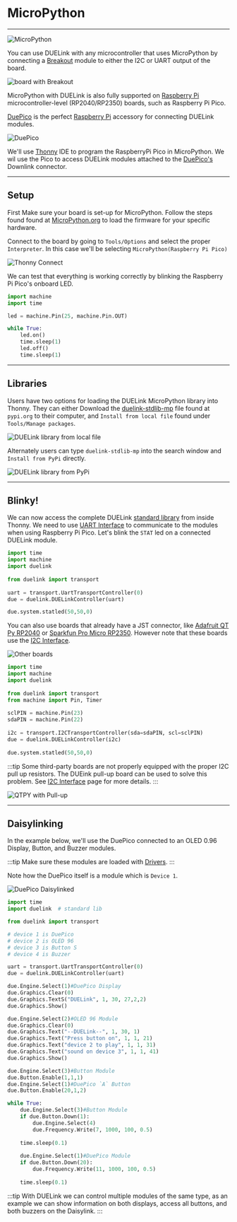 # MicroPython

---

![MicroPython](pathname:///img/micropython.png)

You can use DUELink with any microcontroller that uses MicroPython by connecting a [Breakout](../catalog/accessory/breakout) module to either the I2C or UART output of the board.

![board with Breakout](pathname:///img/micropython-breakout.png)

MicroPython with DUELink is also fully supported on [Raspberry Pi](../hw/raspberry-pi) microcontroller-level (RP2040/RP2350) boards, such as Raspberry Pi Pico.

[DuePico](../catalog/accessory/duepico) is the perfect [Raspberry Pi](../hw/raspberry-pi) accessory for connecting DUELink modules. 

![DuePico](pathname:///img/duepico-rgbled.png)

We'll use [Thonny](https://thonny.org/) IDE to program the RaspberryPi Pico in MicroPython. We wil use the Pico to access DUELink modules attached to the [DuePico's](../catalog/accessory/duepico) Downlink connector.

---

## Setup

First Make sure your board is set-up for MicroPython. Follow the steps found found at [MicroPython.org](https://www.raspberrypi.com/documentation/microcontrollers/micropython.html) to load the firmware for your specific hardware.

Connect to the board by going to `Tools/Options` and select the proper `Interpreter`. In this case we'll be selecting `MicroPython(Raspberry Pi Pico)`

![Thonny Connect](pathname:///img/thonny-connect.png)

 We can test that everything is working correctly by blinking the Raspberry Pi Pico's onboard LED.

```python
import machine
import time

led = machine.Pin(25, machine.Pin.OUT)

while True:
    led.on()  
    time.sleep(1) 
    led.off() 
    time.sleep(1)  
```

---

## Libraries

Users have two options for loading the DUELink MicroPython library into Thonny. They can either Download the [duelink-stdlib-mp](https://pypi.org/project/duelink-stdlib-mp/#files) file found at `pypi.org` to their computer, and `Install from local file` found under `Tools/Manage packages`. 

![DUELink library from local file](pathname:///img/download-mp-library.png)

Alternately users can type `duelink-stdlib-mp` into the search window and `Install from PyPi` directly. 

![DUELink library from PyPi](pathname:///img/install-mp-library.png)

---

## Blinky!

We can now access the complete DUELink [standard library](../engine/stdlib) from inside Thonny. We need to use [UART Interface](../interface/uart) to communicate to the modules when using Raspberry Pi Pico. Let's blink the `STAT` led on a connected DUELink module. 

```py
import time
import machine
import duelink
 
from duelink import transport
 
uart = transport.UartTransportController(0)
due = duelink.DUELinkController(uart)

due.system.statled(50,50,0)
```

You can also use boards that already have a JST connector, like [Adafruit QT Py RP2040](https://www.adafruit.com/product/4900) or [Sparkfun Pro Micro RP2350](https://www.sparkfun.com/sparkfun-pro-micro-rp2350.html). However note that these boards use the [I2C Interface](../interface/i2c).

![Other boards](pathname:///img/rp2040-rp2350.png)

```python
import time
import machine
import duelink
 
from duelink import transport
from machine import Pin, Timer
 
sclPIN = machine.Pin(23)
sdaPIN = machine.Pin(22)
 
i2c = transport.I2CTransportController(sda=sdaPIN, scl=sclPIN)
due = duelink.DUELinkController(i2c)
 
due.system.statled(50,50,0)
```

:::tip
Some third-party boards are not properly equipped with the proper I2C pull up resistors. The DUEink pull-up board can be used to solve this problem. See [I2C Interface](../interface/i2c) page for more details. 
:::

![QTPY with Pull-up](pathname:///img/qtpy-pullup-button.png)

---

## Daisylinking

In the example below, we'll use the DuePico connected to an OLED 0.96 Display, Button, and Buzzer modules. 

:::tip
Make sure these modules are loaded with [Drivers](../engine/drivers).
:::

Note how the DuePico itself is a module which is `Device 1`.

![DuePico Daisylinked](pathname:///img/duepico-daisylinked.png)


```python
import time
import duelink  # standard lib

from duelink import transport

# device 1 is DuePico
# device 2 is OLED 96
# device 3 is Button S
# device 4 is Buzzer

uart = transport.UartTransportController(0)
due = duelink.DUELinkController(uart)

due.Engine.Select(1)#DuePico Display
due.Graphics.Clear(0)
due.Graphics.TextS("DUELink", 1, 30, 27,2,2)
due.Graphics.Show()

due.Engine.Select(2)#OLED 96 Module
due.Graphics.Clear(0)
due.Graphics.Text("--DUELink--", 1, 30, 1)
due.Graphics.Text("Press button on", 1, 1, 21)
due.Graphics.Text("device 2 to play", 1, 1, 31)
due.Graphics.Text("sound on device 3", 1, 1, 41)
due.Graphics.Show()

due.Engine.Select(3)#Button Module
due.Button.Enable(1,1,1)
due.Engine.Select(1)#DuePico `A` Button
due.Button.Enable(20,1,2)

while True:
    due.Engine.Select(3)#Button Module    
    if due.Button.Down(1):
        due.Engine.Select(4)
        due.Frequency.Write(7, 1000, 100, 0.5)
 
    time.sleep(0.1)
    
    due.Engine.Select(1)#DuePico Module 
    if due.Button.Down(20):
        due.Frequency.Write(11, 1000, 100, 0.5)
 
    time.sleep(0.1)
```

:::tip
With DUELink we can control multiple modules of the same type, as an example we can show information on both displays, access all buttons, and both buzzers on the Daisylink.
:::
